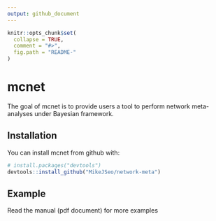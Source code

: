 ```yaml
---
output: github_document
---
```


<!-- README.md is generated from README.Rmd. Please edit that file -->

```r
knitr::opts_chunk$set(
  collapse = TRUE,
  comment = "#>",
  fig.path = "README-"
)
```

# mcnet

The goal of mcnet is to provide users a tool to perform network meta-analyses under Bayesian framework.

## Installation

You can install mcnet from github with:

```r
# install.packages("devtools")
devtools::install_github("MikeJSeo/network-meta")
```

## Example

Read the manual (pdf document) for more examples

